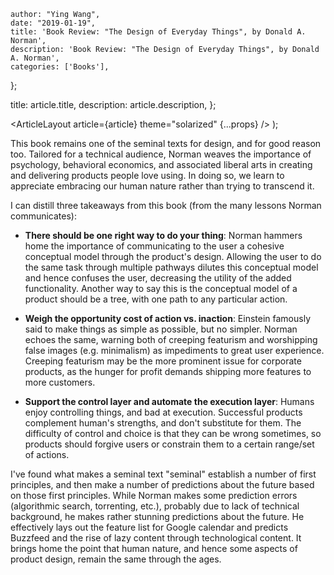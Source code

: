 
    author: "Ying Wang",
    date: "2019-01-19",
    title: 'Book Review: "The Design of Everyday Things", by Donald A. Norman',
    description: 'Book Review: "The Design of Everyday Things", by Donald A. Norman',
    categories: ['Books'],
};

  title: article.title,
  description: article.description,
};

  <ArticleLayout article={article} theme="solarized" {...props} />
);

This book remains one of the seminal texts for design, and for good reason too.
Tailored for a technical audience, Norman weaves the importance of psychology,
behavioral economics, and associated liberal arts in creating and delivering
products people love using. In doing so, we learn to appreciate embracing our
human nature rather than trying to transcend it.

I can distill three takeaways from this book (from the many lessons Norman
communicates):

- **There should be one right way to do your thing**: Norman hammers home the
  importance of communicating to the user a cohesive conceptual model through
  the product's design. Allowing the user to do the same task through multiple
  pathways dilutes this conceptual model and hence confuses the user,
  decreasing the utility of the added functionality. Another way to say this
  is the conceptual model of a product should be a tree, with one path to any
  particular action.

- **Weigh the opportunity cost of action vs. inaction**: Einstein famously
  said to make things as simple as possible, but no simpler. Norman echoes the
  same, warning both of creeping featurism and worshipping false images
  (e.g. minimalism) as impediments to great user experience. Creeping
  featurism may be the more prominent issue for corporate products, as the
  hunger for profit demands shipping more features to more customers.

- **Support the control layer and automate the execution layer**: Humans enjoy
  controlling things, and bad at execution. Successful products complement
  human's strengths, and don't substitute for them. The difficulty of control
  and choice is that they can be wrong sometimes, so products should forgive
  users or constrain them to a certain range/set of actions.

I've found what makes a seminal text "seminal" establish a number of first
principles, and then make a number of predictions about the future based on
those first principles. While Norman makes some prediction errors (algorithmic
search, torrenting, etc.), probably due to lack of technical background, he
makes rather stunning predictions about the future. He effectively lays out the
feature list for Google calendar and predicts Buzzfeed and the rise of lazy
content through technological content. It brings home the point that human
nature, and hence some aspects of product design, remain the same through the
ages.
